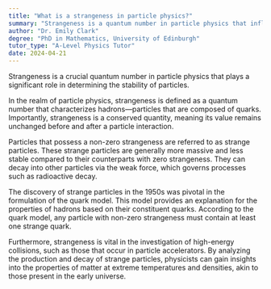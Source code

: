 ```yaml
---
title: "What is a strangeness in particle physics?"
summary: "Strangeness is a quantum number in particle physics that influences the stability of particles."
author: "Dr. Emily Clark"
degree: "PhD in Mathematics, University of Edinburgh"
tutor_type: "A-Level Physics Tutor"
date: 2024-04-21
---
```


Strangeness is a crucial quantum number in particle physics that plays a significant role in determining the stability of particles.

In the realm of particle physics, strangeness is defined as a quantum number that characterizes hadrons—particles that are composed of quarks. Importantly, strangeness is a conserved quantity, meaning its value remains unchanged before and after a particle interaction.

Particles that possess a non-zero strangeness are referred to as strange particles. These strange particles are generally more massive and less stable compared to their counterparts with zero strangeness. They can decay into other particles via the weak force, which governs processes such as radioactive decay.

The discovery of strange particles in the 1950s was pivotal in the formulation of the quark model. This model provides an explanation for the properties of hadrons based on their constituent quarks. According to the quark model, any particle with non-zero strangeness must contain at least one strange quark.

Furthermore, strangeness is vital in the investigation of high-energy collisions, such as those that occur in particle accelerators. By analyzing the production and decay of strange particles, physicists can gain insights into the properties of matter at extreme temperatures and densities, akin to those present in the early universe.
    